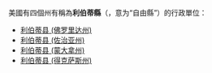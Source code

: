 {{noteTA|G1=美国地名|1=利伯蒂}}
美國有四個州有稱為'''利伯蒂縣'''（{{lang-en|Liberty County}}，意为“自由縣”）的行政單位：
* [[利伯蒂县_(佛罗里达州)|利伯蒂县 (佛罗里达州)]]
* [[利伯蒂县_(佐治亚州)|利伯蒂县 (佐治亚州)]]
* [[利伯蒂县_(蒙大拿州)|利伯蒂县 (蒙大拿州)]]
* [[利伯蒂县_(得克萨斯州)|利伯蒂县 (得克萨斯州)]]
{{disambig|L利伯蒂縣|Cat=四字县名消歧义}}
